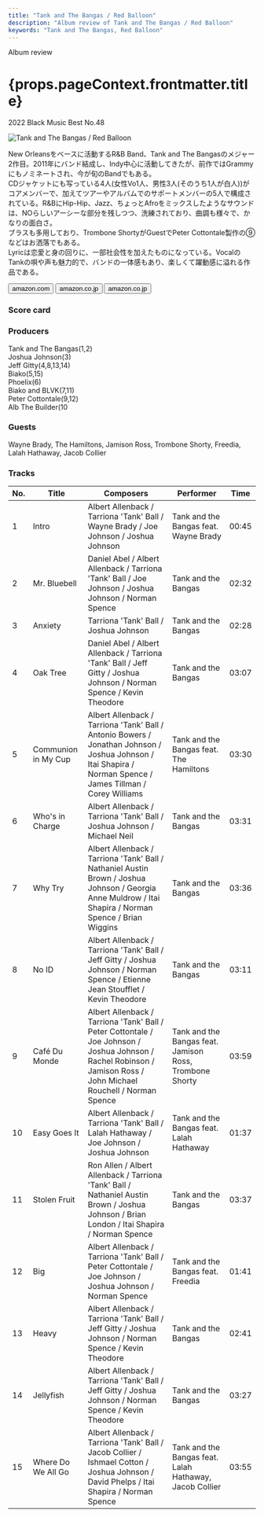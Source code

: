 ```yaml
---
title: "Tank and The Bangas / Red Balloon"
description: "Album review of Tank and The Bangas / Red Balloon"
keywords: "Tank and The Bangas, Red Balloon"
---
```





<p className="largeP">Album review</p>
<h1 className="h1--no--margin">{props.pageContext.frontmatter.title}</h1>
<p className="largeP">
  <Link to="/best50/2022/">2022 Black Music Best No.48</Link>
</p>

<Row  className="image-card-group">
	<Column colMd={3} colLg={4} noGutterMdLeft="">
       <ImageCard>

![Tank and The Bangas / Red Balloon](../../images/cd/tankandthebangas1L.jpg)

</ImageCard>
	</Column>
	<Column colMd={4} colLg={8} noGutterMdLeft="">
		<p>
			New Orleansをベースに活動するR&B Band、Tank and The Bangasのメジャー2作目。2011年にバンド結成し、Indy中心に活動してきたが、前作ではGrammyにもノミネートされ、今が旬のBandでもある。
			<br/>CDジャケットにも写っている4人(女性Vo1人、男性3人(そのうち1人が白人))がコアメンバーで、加えてツアーやアルバムでのサポートメンバーの5人で構成されている。R&BにHip-Hip、Jazz、ちょっとAfroをミックスしたようなサウンドは、NOらしいアーシーな部分を残しつつ、洗練されており、曲調も様々で、かなりの面白さ。
			<br/>ブラスも多用しており、Trombone ShortyがGuestでPeter Cottontale製作の⑨などはお洒落でもある。
			<br/>Lyricは恋愛と身の回りに、一部社会性を加えたものになっている。VocalのTankの唄や声も魅力的で、バンドの一体感もあり、楽しくて躍動感に溢れる作品である。
		</p>
  		<div>
			<Button className="button-right-mergin"  href="https://amzn.to/3gvbvk0" renderIcon={ArrowUpRight} size='sm' kind='primary'>
  	  	amazon.com
  		</Button>
  		<Button className="button-right-mergin"  href="https://amzn.to/3TKIY8g" renderIcon={ArrowUpRight} size='sm' kind='secondary'>
  	  	amazon.co.jp
  		</Button>
			<Button className="button-right-mergin"  href="https://apple.co/3Dl8r2O" renderIcon={ArrowUpRight} size='sm' kind='tertiary'>
  	  		amazon.co.jp
  		</Button>
			<AdvJS2/>
		</div>
	</Column>
</Row>
<Row >
	<Column colMd={4} colLg={4} noGutterMdLeft="">
<div>
  <h3>Score card</h3>
	<SliderJS1 value="4" />
  <SliderJS2 value="3" />
	<SliderJS3 value="1" />
  <SliderJS4 value="9" />
</div>
</Column>
<Column colMd={8} colLg={8} noGutterMdLeft="">
<div>
	<h3>Producers</h3>
	<p>
		Tank and The Bangas(1,2)
		<br/>Joshua Johnson(3)
		<br/>Jeff Gitty(4,8,13,14)
		<br/>Biako(5,15)
		<br/>Phoelix(6)
		<br/>Biako and BLVK(7,11)
		<br/>Peter Cottontale(9,12)
		<br/>Alb The Builder(10
	</p>
	<h3>Guests</h3>
	<p>
		Wayne Brady, The Hamiltons, Jamison Ross, Trombone Shorty, Freedia, Lalah Hathaway, Jacob Collier
	</p>
</div>
</Column>
</Row>

<h3>Tracks</h3>

| No. | Title               | Composers                                                                                                                                                          | Performer                                               | Time  |
| --- | ------------------- | ------------------------------------------------------------------------------------------------------------------------------------------------------------------ | ------------------------------------------------------- | ----- |
| 1   | Intro               | Albert Allenback / Tarriona 'Tank' Ball / Wayne Brady / Joe Johnson / Joshua Johnson                                                                               | Tank and the Bangas feat. Wayne Brady                   | 00:45 |
| 2   | Mr. Bluebell        | Daniel Abel / Albert Allenback / Tarriona 'Tank' Ball / Joe Johnson / Joshua Johnson / Norman Spence                                                               | Tank and the Bangas                                     | 02:32 |
| 3   | Anxiety             | Tarriona 'Tank' Ball / Joshua Johnson                                                                                                                              | Tank and the Bangas                                     | 02:28 |
| 4   | Oak Tree            | Daniel Abel / Albert Allenback / Tarriona 'Tank' Ball / Jeff Gitty / Joshua Johnson / Norman Spence / Kevin Theodore                                               | Tank and the Bangas                                     | 03:07 |
| 5   | Communion in My Cup | Albert Allenback / Tarriona 'Tank' Ball / Antonio Bowers / Jonathan Johnson / Joshua Johnson / Itai Shapira / Norman Spence / James Tillman / Corey Williams       | Tank and the Bangas feat. The Hamiltons                 | 03:30 |
| 6   | Who's in Charge     | Albert Allenback / Tarriona 'Tank' Ball / Joshua Johnson / Michael Neil                                                                                            | Tank and the Bangas                                     | 03:31 |
| 7   | Why Try             | Albert Allenback / Tarriona 'Tank' Ball / Nathaniel Austin Brown / Joshua Johnson / Georgia Anne Muldrow / Itai Shapira / Norman Spence / Brian Wiggins            | Tank and the Bangas                                     | 03:36 |
| 8   | No ID               | Albert Allenback / Tarriona 'Tank' Ball / Jeff Gitty / Joshua Johnson / Norman Spence / Etienne Jean Stoufflet / Kevin Theodore                                    | Tank and the Bangas                                     | 03:11 |
| 9   | Café Du Monde       | Albert Allenback / Tarriona 'Tank' Ball / Peter Cottontale / Joe Johnson / Joshua Johnson / Rachel Robinson / Jamison Ross / John Michael Rouchell / Norman Spence | Tank and the Bangas feat. Jamison Ross, Trombone Shorty | 03:59 |
| 10  | Easy Goes It        | Albert Allenback / Tarriona 'Tank' Ball / Lalah Hathaway / Joe Johnson / Joshua Johnson                                                                            | Tank and the Bangas feat. Lalah Hathaway                | 01:37 |
| 11  | Stolen Fruit        | Ron Allen / Albert Allenback / Tarriona 'Tank' Ball / Nathaniel Austin Brown / Joshua Johnson / Brian London / Itai Shapira / Norman Spence                        | Tank and the Bangas                                     | 03:37 |
| 12  | Big                 | Albert Allenback / Tarriona 'Tank' Ball / Peter Cottontale / Joe Johnson / Joshua Johnson / Norman Spence                                                          | Tank and the Bangas feat. Freedia                       | 01:41 |
| 13  | Heavy               | Albert Allenback / Tarriona 'Tank' Ball / Jeff Gitty / Joshua Johnson / Norman Spence / Kevin Theodore                                                             | Tank and the Bangas                                     | 02:41 |
| 14  | Jellyfish           | Albert Allenback / Tarriona 'Tank' Ball / Jeff Gitty / Joshua Johnson / Norman Spence / Kevin Theodore                                                             | Tank and the Bangas                                     | 03:27 |
| 15  | Where Do We All Go  | Albert Allenback / Tarriona 'Tank' Ball / Jacob Collier / Ishmael Cotton / Joshua Johnson / David Phelps / Itai Shapira / Norman Spence                            | Tank and the Bangas feat. Lalah Hathaway, Jacob Collier | 03:55 |

<AdvJS3 />
